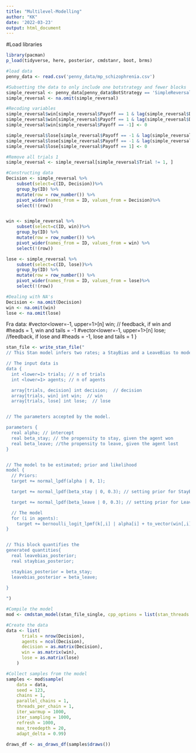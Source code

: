 ```yaml
---
title: "Multilevel-Modelling"
author: "KK"
date: '2022-03-23'
output: html_document
---
```

#Load libraries 
```r
library(pacman)
p_load(tidyverse, here, posterior, cmdstanr, boot, brms)

#load data
penny_data <- read.csv('penny_data/mp_schizophrenia.csv')
```


```r
#Subsetting the data to only include one botstrategy and fewer blocks
simple_reversal <- penny_data[penny_data$BotStrategy == 'SimpleReversal' & (penny_data$Block == 1 | penny_data$Block == 3), ]
simple_reversal <- na.omit(simple_reversal)

#Recoding variables
simple_reversal$win[simple_reversal$Payoff == 1 & lag(simple_reversal$Decision) == 1] <- 1
simple_reversal$win[simple_reversal$Payoff == 1 & lag(simple_reversal$Decision) == 0] <- -1
simple_reversal$win[simple_reversal$Payoff == -1] <- 0

simple_reversal$lose[simple_reversal$Payoff == -1 & lag(simple_reversal$Decision) == 1] <- -1
simple_reversal$lose[simple_reversal$Payoff == -1 & lag(simple_reversal$Decision) == 0] <- 1
simple_reversal$lose[simple_reversal$Payoff == 1] <- 0

#Remove all trials 1
simple_reversal <- simple_reversal[simple_reversal$Trial != 1, ]

#Constructing data
Decision <- simple_reversal %>% 
    subset(select=c(ID, Decision))%>% 
    group_by(ID) %>%
    mutate(row = row_number()) %>% 
    pivot_wider(names_from = ID, values_from = Decision)%>%
    select(!(row))


win <- simple_reversal %>% 
    subset(select=c(ID, win))%>% 
    group_by(ID) %>%
    mutate(row = row_number()) %>% 
    pivot_wider(names_from = ID, values_from = win) %>%
    select(!(row))

lose <- simple_reversal %>% 
    subset(select=c(ID, lose))%>% 
    group_by(ID) %>%
    mutate(row = row_number()) %>% 
    pivot_wider(names_from = ID, values_from = lose)%>%
    select(!(row))

#Dealing with NA's
Decision <- na.omit(Decision)
win <- na.omit(win)
lose <- na.omit(lose)
```

Fra data: 
  #vector<lower=-1, upper=1>[n] win; // feedback, if win and #heads = 1, win and tails = -1
  #vector<lower=-1, upper=1>[n] lose; //feedback, if lose and #heads = -1, lose and tails = 1
}


```r
stan_file <- write_stan_file("
// This Stan model infers two rates; a StayBias and a LeaveBias to model a WSLS agent

// The input data is 
data {
  int <lower=1> trials; // n of trials 
  int <lower=1> agents; // n of agents

  array[trials, decision] int decision;  // decision
  array[trials, win] int win;  // win
  array[trials, lose] int lose;  // lose


// The parameters accepted by the model.

parameters {
  real alpha; // intercept
  real beta_stay; // the propensity to stay, given the agent won
  real beta_leave; //the propensity to leave, given the agent lost
}


// The model to be estimated; prior and likelihood
model {
  // Priors: 
  target += normal_lpdf(alpha | 0, 1); 

  target += normal_lpdf(beta_stay | 0, 0.3); // setting prior for StayBias

  target += normal_lpdf(beta_leave | 0, 0.3); // setting prior for LeaveBias

  // The model 
  for (i in agents):
    target += bernoulli_logit_lpmf(k[,i] | alpha[i] + to_vector(win[,i]*beta_stay[i]) + to_vector(lose[,i]*beta_leave[i])); // the data given theta aka the model
}


// This block quantifies the 
generated quantities{
  real leavebias_posterior;
  real staybias_posterior;

  staybias_posterior = beta_stay;
  leavebias_posterior = beta_leave;
  
}

")

```

```r
#Compile the model
mod <- cmdstan_model(stan_file_single, cpp_options = list(stan_threads = TRUE), pedantic = TRUE)
```



```r
#Create the data 
data <- list(
      trials = nrow(Decision), 
      agents = ncol(Decision),
      decision = as.matrix(Decision),
      win = as.matrix(win),
      lose = as.matrix(lose)
    )

#Collect samples from the model 
samples <- mod$sample(
    data = data,
    seed = 123,
    chains = 1,
    parallel_chains = 1,
    threads_per_chain = 1,
    iter_warmup = 1000,
    iter_sampling = 1000,
    refresh = 1000,
    max_treedepth = 20,
    adapt_delta = 0.99)
    
draws_df <- as_draws_df(samples$draws())
```

